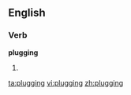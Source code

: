 == English ==
===Verb===
'''plugging'''
# {{present participle of|[[plug]]}}

[[ta:plugging]]
[[vi:plugging]]
[[zh:plugging]]